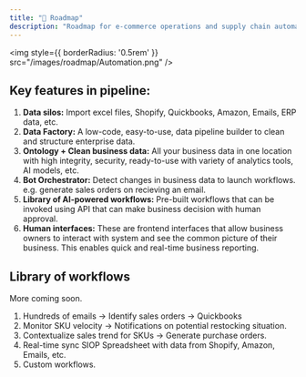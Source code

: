 ```yaml
---
title: "🚧 Roadmap"
description: "Roadmap for e-commerce operations and supply chain automation platform."
---
```




<img
  style={{ borderRadius: '0.5rem' }}
  src="/images/roadmap/Automation.png"
/>



## Key features in pipeline:
1. **Data silos:** Import excel files, Shopify, Quickbooks, Amazon, Emails, ERP data, etc.
2. **Data Factory:** A low-code, easy-to-use, data pipeline builder to clean and structure enterprise data.
3. **Ontology + Clean business data:** All your business data in one location with high integrity, security, ready-to-use with variety of analytics tools, AI models, etc.
4. **Bot Orchestrator:** Detect changes in business data to launch workflows. e.g. generate sales orders on recieving an email.
5. **Library of AI-powered workflows:** Pre-built workflows that can be invoked using API that can make business decision with human approval.
6. **Human interfaces:** These are frontend interfaces that allow business owners to interact with system and see the common picture of their business. This enables quick and real-time business reporting.


## Library of workflows

<Note>More coming soon.</Note>

1. Hundreds of emails → Identify sales orders → Quickbooks
2. Monitor SKU velocity → Notifications on potential restocking situation.
3. Contextualize sales trend for SKUs → Generate purchase orders.
4. Real-time sync SIOP Spreadsheet with data from Shopify, Amazon, Emails, etc.
5. Custom workflows.

